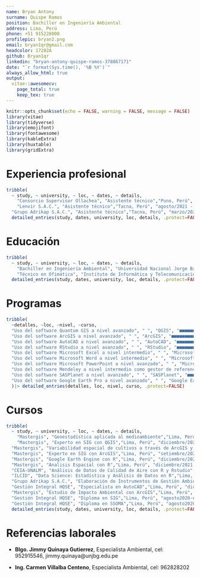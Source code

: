 ```yaml
---
name: Bryan Antony
surname: Quispe Ramos
position: Bachiller en Ingeniería Ambiental
address: Lima, Perú
phone: +51 915228000
profilepic: bryan2.png
email: bryan1qr@gmail.com
headcolor: 17202A
github: Bryan1qr
linkedin: "bryan-antony-quispe-ramos-378867171"
date: "`r format(Sys.time(), '%B %Y')`"
always_allow_html: true
output:
  vitae::awesomecv:
    page_total: true
    keep_tex: true
---
```


```r
knitr::opts_chunk$set(echo = FALSE, warning = FALSE, message = FALSE)
library(vitae)
library(tidyverse)
library(emojifont)
library(fontawesome)
library(kableExtra)
library(huxtable)
library(gridExtra)
```

\paragraphstyle{Bachiller en Ingeniería Ambiental con conocimiento en Sistemas de Información Geográfica, Análisis de Datos Estadísticos, monitoreos ambientales, Análisis Geoespaciales usando lenguaje R. Tengo interés por el control de la contaminación, Investigación, Desarrollo e Innovación, así como cualquier actividad que que se desarrolle con responsabilidad ambiental.}

# Experiencia profesional
```r
tribble(
  ~ study, ~ university, ~ loc, ~ dates, ~ details,
    "Consorcio Supervisor Ollachea", "Asistente técnico","Puno, Perú", "mayo/2022-diciembre/222", "Apoyo en la realización de monitoreos de la calidad de aire, agua, ruido, realización de replanteos, verificación de trazos y niveles topográficos durante la ejecución de una obra vial.",
    "Lenvir S.A.C.", "Asistente técnico","Tacna, Perú", "agosto/2021 - abril/2022", "Apoyo en la elaboración de Instrumentos de Gestión Ambiental (FITSA, FTA y DIA) en los capítulos de linea base física, biológica y socioeconómica. Elaboración de mapas y planos.",
  "Grupo Adrikap S.A.C.", "Asistente técnico","Tacna, Perú", "marzo/2021 - julio/2021", "Apoyo en la elaboración de Instrumentos de Gestión Ambiental (DIA, PMRRSS ITSs), monitoreos ambientales de la calidad de aire, ruido, análisis e interpretación de datos estadísticos") |> 
  detailed_entries(study, dates, university, loc, details, .protect=FALSE)
```

# Educación
```r
tribble(
  ~ study, ~ university, ~ loc, ~ dates, ~ details,
    "Bachiller en Ingeniería Ambiental", "Universidad Nacional Jorge Basadre Grohmann","Tacna, Perú", "abril/2015-diciembre/2019", "Bachiller en Ciencias con mención en Ingeniería Ambiental, quinto superior.",
    "Técnico en Ofimática", "Instituto de Informática y Telecomunicaciones","Tacna, Perú", "marzo/2019 - junio/2019", "Uso de Microsoft Office a nivel avanzado, Instalación y mantenimiento de Sistemas Operativos") |> 
  detailed_entries(study, dates, university, loc, details, .protect=FALSE)
```
# Programas
```r
tribble(
  ~detalles, ~loc, ~nivel, ~curso,
  "Uso del software Quantum GIS a nivel avanzado", " ", "QGIS", "■■■■■■■■■■■■■■■■■■■■■■■■",
  "Uso del software ArcGIS a nivel avanzado", " ", "ArcGIS", "■■■■■■■■■■■■■■■■■■■■■■■■",
  "Uso del software AutoCAD a nivel avanzado", " ", "AutoCAD", "■■■■■■■■■■■■■■■■■■■■■■■■",
  "Uso del software RStudio a nivel avanzado", " ", "RStudio", "■■■■■■■■■■■■■■■■■■■■■■■■",
  "Uso del software Microsoft Excel a nivel intermedio", " ", "Microsoft Excel", "■■■■■■■■■■■■■■■■□□□□□□□□",
  "Uso del software Microsoft Word a nivel intermedio", " ", "Microsoft Word", "■■■■■■■■■■■■■■■■□□□□□□□□",
  "Uso del software Microsoft PowerPoint a nivel avanzado", " ", "Microsoft PowerPoint", "■■■■■■■■■■■■■■■■■■■■■■■■",
  "Uso del software Mendeley a nivel intermedio como gestor de referencias bibliográficas", " ", "Mendeley", " ■■■■■■■■■■■■■■■■□□□□□□□□",
  "Uso del software SASPlanet a nivel avanzado", " ", "SASPlanet", "■■■■■■■■■■■■■■■■■■■■■■■■",
  "Uso del software Google Earth Pro a nivel avanzado", " ", "Google Earth Pro", "■■■■■■■■■■■■■■■■■■■■■■■■"
  )|> detailed_entries(detalles, loc, nivel, curso, .protect=FALSE)
```

# Cursos

```r
tribble(
  ~ study, ~ university, ~ loc, ~ dates, ~ details,
    "Mastergis", "Geoestadística aplicada al medioambiente","Lima, Perú", "mayo/2022-junio/2022", "Curso de especialización en geoestadística usando el software ArcGIS",
    "Mastergis", "Experto en SIG con QGIS","Lima, Perú", "diciembre/2021 - abril 2022", "Programa profesional del software Quantum GIS.",
  "Mastergis", "Variabilidad espacial de cultivos a través de ArcGIS y R","Lima, Perú", "febrero/2022 - marzo/2022", "Curso de geoestadística aplicado a cultivos.",
  "Mastergis", "Experto en SIG con ArcGIS","Lima, Perú", "setiembre/2021 - febrero 2022", "Programa profesional del software ArcGIS.",
  "Mastergis", "Google Earth Engine con R","Lima, Perú", "diciembre/2021 - enero 2022", "Curso de programación con lenguaje R para tratamiento de datos espaciales de la nube de Google.",
  "Mastergis", "Analisis Espacial con R","Lima, Perú", "diciembre/2021 - enero 2022", "Curso de Análisis Espacial usando el lenguaje de programación con R.",
  "CEIA-UNALM", "Análisis de Datos de Calidad de Aire con R y Rstudio","Lima, Perú", "octubre/2021 - noviembre/2022", "Curso de programación con R y Rstudio aplicado a la Calidad de Aire.",
  "ILCID", "Data Science: Estadística y Análisis de Datos en R","Lima, Perú", "julio/2021-octubre/2021", "Programa de certificación especializado con honores.",
  "Grupo Adrikap S.A.C.", "Elaboración de Instrumentos de Gestión Ambiental","Tacna, Perú", "setiembre/2021-setiembre/2022", "Curso de elaboración de los diversos capítulos de un IGA.",
  "Gestión Integral HQSE", "Especialista en AutoCAD","Lima, Perú", "diciembre/2020-junio/2021", "Curso de especialización en AutoCAd en los niveles I, II y III.",
  "Mastergis", "Estudio de Impacto Ambiental con ArcGIS","Lima, Perú", "mayo/2021-junio/2021", "Curso de Elaboración mapas necesarios en un Estudio de Impacto Ambiental usando el software ArcGIS.",
  "Gestión Integral HQSE", "Diploma en SIG","Lima, Perú", "agosto2020-enero/2021", "Diploma en Sistemas de Gestión (ISO 14001, ISO 9001 e ISO 45001).",
  "Gestión Integral HQSE", "Diploma en SSOMA","Lima, Perú", "agosto2020-enero/2021", "Diploma en Seguridad, Salud Ocupacional y Medio Ambiente.") |> 
  detailed_entries(study, dates, university, loc, details, .protect=FALSE)
```

# Referencias laborales

- **Blgo. Jimmy Quinaya Gutierrez**, Especialista Ambiental, cel: 952915546, jimmy.quinaya@unjbg.edu.pe

- **Ing. Carmen Villalba Centeno**, Especialista Ambiental, cel: 962828202
